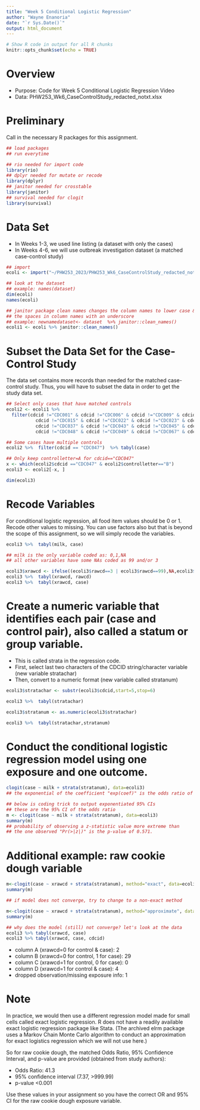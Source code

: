 ```yaml
---
title: "Week 5 Conditional Logistic Regression"
author: "Wayne Enanoria"
date: "`r Sys.Date()`"
output: html_document
---
```


```r
# Show R code in output for all R chunks
knitr::opts_chunk$set(echo = TRUE)
```

# Overview

* Purpose: Code for Week 5 Conditional Logistic Regression Video 
* Data: PHW253_Wk6_CaseControlStudy_redacted_notxt.xlsx


# Preliminary

Call in the necessary R packages for this assignment.

```r
## load packages
## run everytime

## rio needed for import code
library(rio)
## dplyr needed for mutate or recode
library(dplyr)
## janitor needed for crosstable
library(janitor)
## survival needed for clogit
library(survival)
```

# Data Set

* In Weeks 1-3, we used line listing (a dataset with only the cases)
* In Weeks 4-6, we will use outbreak investigation dataset (a matched case-control study)

```r
## import
ecoli <- import("~/PHW253_2023/PHW253_Wk6_CaseControlStudy_redacted_notxt.xlsx")

## look at the dataset 
## example: names(dataset)
dim(ecoli)
names(ecoli)

## janitor package clean names changes the column names to lower case & replaces
## the spaces in column names with an underscore
## example: newnamedataset<- dataset  %>% janitor::clean_names()
ecoli1 <- ecoli %>% janitor::clean_names()
```

# Subset the Data Set for the Case-Control Study

The data set contains more records than needed for the matched case-control study. Thus, you will have to subset the data in order to get the study data set.

```r
## Select only cases that have matched controls
ecoli2 <- ecoli1 %>% 
  filter(cdcid !="CDC001" & cdcid !="CDC006" & cdcid !="CDC009" & cdcid !="CDC012" & 
           cdcid !="CDC015" & cdcid !="CDC022" & cdcid !="CDC023" & cdcid !="CDC024" & 
           cdcid !="CDC037" & cdcid !="CDC043" & cdcid !="CDC045" & cdcid !="CDC046" & 
           cdcid !="CDC048" & cdcid !="CDC049" & cdcid !="CDC067" & cdcid !="CDC068")   

## Some cases have multiple controls
ecoli2 %>%  filter(cdcid == "CDC047")  %>% tabyl(case)

## Only keep controlletter=A for cdcid=="CDC047"
x <- which(ecoli2$cdcid =="CDC047" & ecoli2$controlletter=="B")   
ecoli3 <- ecoli2[-x, ]    

dim(ecoli3)
```

# Recode Variables

For conditional logistic regression, all food item values should be 0 or 1. Recode other values to missing. You can use factors also but that is beyond the scope of this assignment, so we will simply recode the variables.

```r
ecoli3 %>%  tabyl(milk, case)

## milk is the only variable coded as: 0,1,NA
## all other variables have some NAs coded as 99 and/or 3

ecoli3$xrawcd <- ifelse((ecoli3$rawcd==3 | ecoli3$rawcd==99),NA,ecoli3$rawcd)
ecoli3 %>%  tabyl(xrawcd, rawcd)
ecoli3 %>%  tabyl(xrawcd, case)
```


# Create a numeric variable that identifies each pair (case and control pair), also called a statum or group variable.

* This is called strata in the regression code.
* First, select last two characters of the CDCID string/character variable (new variable stratachar)
* Then, convert to a numeric format (new variable called stratanum)

```r
ecoli3$stratachar <- substr(ecoli3$cdcid,start=5,stop=6)

ecoli3 %>%  tabyl(stratachar)

ecoli3$stratanum <- as.numeric(ecoli3$stratachar)

ecoli3 %>%  tabyl(stratachar,stratanum)
```

# Conduct the conditional logistic regression model using one exposure and one outcome.
 
```r
clogit(case ~ milk + strata(stratanum), data=ecoli3)
## the exponential of the coefficient "exp(coef)" is the odds ratio of 2.0
```


```r
## below is coding trick to output exponentiated 95% CIs
## these are the 95% CI of the odds ratio
m <- clogit(case ~ milk + strata(stratanum), data=ecoli3)
summary(m)
## probability of observing a z-statistic value more extreme than
## the one observed "Pr(>|z|)" is the p-value of 0.571.
```

# Additional example: raw cookie dough variable

```r
m<-clogit(case ~ xrawcd + strata(stratanum), method="exact", data=ecoli3)
summary(m)
```


```r
## if model does not converge, try to change to a non-exact method

m<-clogit(case ~ xrawcd + strata(stratanum), method="approximate", data=ecoli3)
summary(m)

## why does the model (still) not converge? let's look at the data
ecoli3 %>% tabyl(xrawcd, case)
ecoli3 %>% tabyl(xrawcd, case, cdcid)
```

* column A (xrawcd=0 for control & case): 2
* column B (xrawcd=0 for control, 1 for case): 29
* column C (xrawcd=1 for control, 0 for case): 0
* column D (xrawcd=1 for control & case): 4
* dropped observation/missing exposure info: 1

# Note 

In practice, we would then use a different regression model made for small cells called exact logistic regression. R does not have a readily available exact logistic regression package like Stata. (The archived elrm package uses a Markov Chain Monte Carlo algorithm to conduct an approximation for exact logistics regression which we will not use here.)

So for raw cookie dough, the matched Odds Ratio, 95% Confidence Interval, and p-value are provided (obtained from study authors):

* Odds Ratio: 41.3 
* 95% confidence interval (7.37, >999.99) 
* p-value <0.001

Use these values in your assignment so you have the correct OR and 95% CI for the raw cookie dough exposure variable.
 

 

 




 




